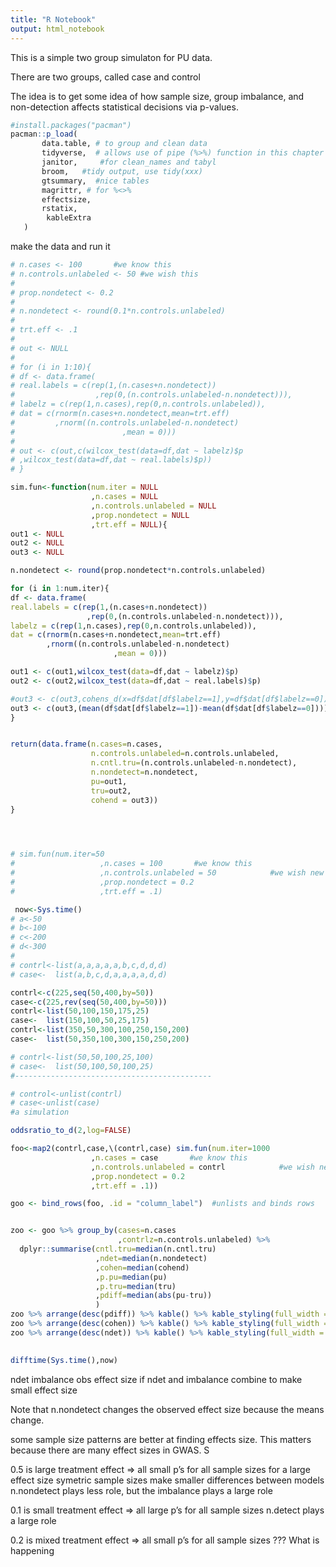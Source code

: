 ```yaml
---
title: "R Notebook"
output: html_notebook
---
```


This is a simple two group simulaton for PU data. 

There are two groups, called case and control

The idea is to get some idea of how sample size, group imbalance, and non-detection affects statistical decisions via p-values.

```r
#install.packages("pacman")
pacman::p_load(
       data.table, # to group and clean data
       tidyverse,  # allows use of pipe (%>%) function in this chapter
       janitor,     #for clean_names and tabyl
       broom,   #tidy output, use tidy(xxx)
       gtsummary,  #nice tables
       magrittr, # for %<>%
       effectsize,
       rstatix,
        kableExtra
   ) 
```


make the data and run it
```r
# n.cases <- 100       #we know this
# n.controls.unlabeled <- 50 #we wish this
# 
# prop.nondetect <- 0.2
# 
# n.nondetect <- round(0.1*n.controls.unlabeled)
# 
# trt.eff <- .1
# 
# out <- NULL
# 
# for (i in 1:10){
# df <- data.frame(
# real.labels = c(rep(1,(n.cases+n.nondetect))
#                  ,rep(0,(n.controls.unlabeled-n.nondetect))),
# labelz = c(rep(1,n.cases),rep(0,n.controls.unlabeled)),
# dat = c(rnorm(n.cases+n.nondetect,mean=trt.eff)
#         ,rnorm((n.controls.unlabeled-n.nondetect)
#                        ,mean = 0)))
# 
# out <- c(out,c(wilcox_test(data=df,dat ~ labelz)$p
# ,wilcox_test(data=df,dat ~ real.labels)$p))
# }

```



```r

sim.fun<-function(num.iter = NULL
                  ,n.cases = NULL    
                  ,n.controls.unlabeled = NULL          
                  ,prop.nondetect = NULL
                  ,trt.eff = NULL){
out1 <- NULL
out2 <- NULL
out3 <- NULL

n.nondetect <- round(prop.nondetect*n.controls.unlabeled)

for (i in 1:num.iter){
df <- data.frame(
real.labels = c(rep(1,(n.cases+n.nondetect))
                 ,rep(0,(n.controls.unlabeled-n.nondetect))),
labelz = c(rep(1,n.cases),rep(0,n.controls.unlabeled)),
dat = c(rnorm(n.cases+n.nondetect,mean=trt.eff)
        ,rnorm((n.controls.unlabeled-n.nondetect)
                       ,mean = 0)))

out1 <- c(out1,wilcox_test(data=df,dat ~ labelz)$p)
out2 <- c(out2,wilcox_test(data=df,dat ~ real.labels)$p)

#out3 <- c(out3,cohens_d(x=df$dat[df$labelz==1],y=df$dat[df$labelz==0])[[1]])
out3 <- c(out3,(mean(df$dat[df$labelz==1])-mean(df$dat[df$labelz==0])))
}


return(data.frame(n.cases=n.cases,
                  n.controls.unlabeled=n.controls.unlabeled,
                  n.cntl.tru=(n.controls.unlabeled-n.nondetect),
                  n.nondetect=n.nondetect,
                  pu=out1,
                  tru=out2,
                  cohend = out3))
}


                    
```



```r
# sim.fun(num.iter=50
#                   ,n.cases = 100       #we know this
#                   ,n.controls.unlabeled = 50            #we wish new this
#                   ,prop.nondetect = 0.2
#                   ,trt.eff = .1)
```



```r
 now<-Sys.time()
# a<-50
# b<-100
# c<-200
# d<-300
# 
# contrl<-list(a,a,a,a,a,b,c,d,d,d)
# case<-  list(a,b,c,d,a,a,a,a,d,d)

contrl<-c(225,seq(50,400,by=50))
case<-c(225,rev(seq(50,400,by=50)))
contrl<-list(50,100,150,175,25)
case<-  list(150,100,50,25,175)
contrl<-list(350,50,300,100,250,150,200)
case<-  list(50,350,100,300,150,250,200)

# contrl<-list(50,50,100,25,100)
# case<-  list(50,100,50,100,25)
#--------------------------------------------

# control<-unlist(contrl)
# case<-unlist(case)
#a simulation

oddsratio_to_d(2,log=FALSE)

foo<-map2(contrl,case,\(contrl,case) sim.fun(num.iter=1000
                  ,n.cases = case       #we know this
                  ,n.controls.unlabeled = contrl            #we wish new this
                  ,prop.nondetect = 0.2
                  ,trt.eff = .1)) 

goo <- bind_rows(foo, .id = "column_label")  #unlists and binds rows


zoo <- goo %>% group_by(cases=n.cases
                        ,contrlz=n.controls.unlabeled) %>% 
  dplyr::summarise(cntl.tru=median(n.cntl.tru)
                   ,ndet=median(n.nondetect)
                   ,cohen=median(cohend)
                   ,p.pu=median(pu)
                   ,p.tru=median(tru)
                   ,pdiff=median(abs(pu-tru))
                   ) 
zoo %>% arrange(desc(pdiff)) %>% kable() %>% kable_styling(full_width = FALSE)
zoo %>% arrange(desc(cohen)) %>% kable() %>% kable_styling(full_width = FALSE)
zoo %>% arrange(desc(ndet)) %>% kable() %>% kable_styling(full_width = FALSE)
  

difftime(Sys.time(),now)
```

ndet
imbalance 
obs effect size
if ndet and imbalance combine to make small effect size


Note that n.nondetect changes the observed effect size because the means change.

some sample size patterns are better at finding effects size. This matters because there are many effect sizes in GWAS. S

0.5 is large treatment effect => all small p's for all sample sizes
for a large effect size symetric sample sizes make smaller differences between models
n.nondetect plays less role, but the imbalance plays a large role

0.1 is small treatment effect => all large p's for all sample sizes
n.detect plays a large role 

0.2 is mixed treatment effect => all small p's for all sample sizes
??? What is happening



